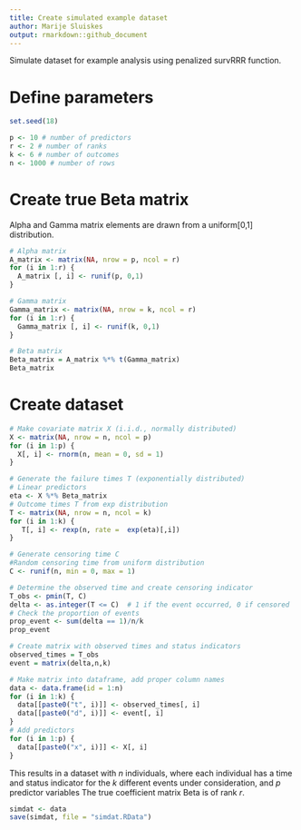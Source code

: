 ---
title: Create simulated example dataset
author: Marije Sluiskes
output: rmarkdown::github_document
---

Simulate dataset for example analysis using penalized survRRR function. 

# Define parameters

```{r}
set.seed(18)

p <- 10 # number of predictors
r <- 2 # number of ranks
k <- 6 # number of outcomes
n <- 1000 # number of rows
```

# Create true Beta matrix

Alpha and Gamma matrix elements are drawn from a uniform[0,1] distribution.
```{r}
# Alpha matrix
A_matrix <- matrix(NA, nrow = p, ncol = r)
for (i in 1:r) {
  A_matrix [, i] <- runif(p, 0,1)
}

# Gamma matrix
Gamma_matrix <- matrix(NA, nrow = k, ncol = r)
for (i in 1:r) {
  Gamma_matrix [, i] <- runif(k, 0,1)
}

# Beta matrix
Beta_matrix = A_matrix %*% t(Gamma_matrix)
Beta_matrix
```


# Create dataset 

```{r}
# Make covariate matrix X (i.i.d., normally distributed)
X <- matrix(NA, nrow = n, ncol = p)
for (i in 1:p) {
  X[, i] <- rnorm(n, mean = 0, sd = 1)
}

# Generate the failure times T (exponentially distributed)
# Linear predictors
eta <- X %*% Beta_matrix
# Outcome times T from exp distribution
T <- matrix(NA, nrow = n, ncol = k)
for (i in 1:k) {
   T[, i] <- rexp(n, rate =  exp(eta)[,i])
}

# Generate censoring time C
#Random censoring time from uniform distribution
C <- runif(n, min = 0, max = 1)

# Determine the observed time and create censoring indicator
T_obs <- pmin(T, C)
delta <- as.integer(T <= C)  # 1 if the event occurred, 0 if censored
# Check the proportion of events
prop_event <- sum(delta == 1)/n/k
prop_event

# Create matrix with observed times and status indicators 
observed_times = T_obs
event = matrix(delta,n,k)

# Make matrix into dataframe, add proper column names
data <- data.frame(id = 1:n)
for (i in 1:k) {
  data[[paste0("t", i)]] <- observed_times[, i]
  data[[paste0("d", i)]] <- event[, i]
}
# Add predictors 
for (i in 1:p) {
  data[[paste0("x", i)]] <- X[, i]
}
```

This results in a dataset with $n$ individuals, where each individual has a time and status indicator for the $k$ different events under consideration, and $p$ predictor variables The true coefficient matrix Beta is of rank $r$.

```{r}
simdat <- data 
save(simdat, file = "simdat.RData")
```

